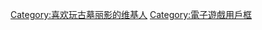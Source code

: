 {{Userbox-2
  |border-c = #000000
  |border-s = 1
  |id1-c    = #b6b7f3
  |id2-c    = #ffffff
  |id-s     = 12
  |id-fc    = #808080
  |info-c   = #b6b7f3
  |info-s   = 10
  |info-fc  = #000000
  |id1      = [[File:Rise of the Tomb Raider logo.png|55px]]
  |id2      = [[File:Logo Tomb Raider (2013) zweifarbig.svg|55px]]
  |info     = <span style="color:#000;"><b>这个用户喜欢玩[[古墓丽影系列|-{zh-hans:古墓丽影;zh-hant:古墓奇兵;zh-cn:古墓丽影;zh-tw:古墓奇兵;zh-hk:盜墓者羅拉;zh-mo:盜墓者羅拉;}-]]系列游戏。</b></span>
}}
<noinclude>
{{DEFAULTSORT:Tomb Raider}}
[[Category:喜欢玩古墓丽影的维基人]]
[[Category:電子遊戲用戶框]]
</noinclude>